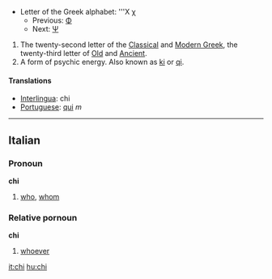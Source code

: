*Letter of the Greek alphabet: '''&#935; &#967;
**Previous: [[phi|&#934;]]
**Next: [[psi|&#936;]]

# The twenty-second letter of the [[Classical Greek|Classical]] and [[Modern Greek]], the twenty-third letter of [[Old Greek|Old]] and [[Ancient Greek|Ancient]].
# A form of psychic energy.  Also known as [[ki]] or [[qi]].

==== Translations ====
*[[Interlingua]]: chi
*[[Portuguese]]: [[qui]] ''m''
----

==Italian==
===Pronoun===
'''chi'''

# [[who]], [[whom]]

===Relative pornoun===
'''chi''' 

# [[whoever]]

[[it:chi]]
[[hu:chi]]